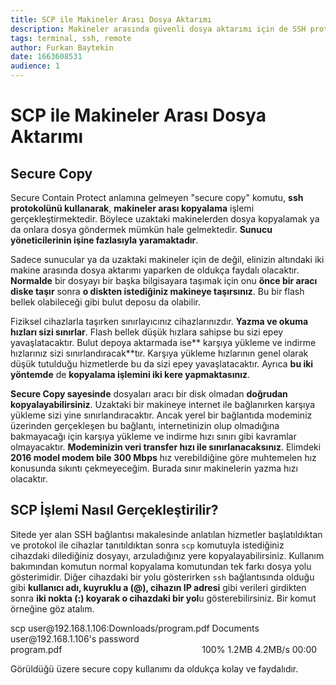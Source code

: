 ```yaml
---
title: SCP ile Makineler Arası Dosya Aktarımı
description: Makineler arasında güvenli dosya aktarımı için de SSH protokolünü kullanabileceğinizi biliyor muydunuz?
tags: terminal, ssh, remote
author: Furkan Baytekin
date: 1663608531
audience: 1
---
```



# SCP ile Makineler Arası Dosya Aktarımı

## Secure Copy

Secure Contain Protect anlamına gelmeyen "secure copy" komutu, **ssh protokolünü kullanarak**, **makineler arası kopyalama** işlemi gerçekleştirmektedir. Böylece uzaktaki makinelerden dosya kopyalamak ya da onlara dosya göndermek mümkün hale gelmektedir. **Sunucu yöneticilerinin işine fazlasıyla yaramaktadır**.

Sadece sunucular ya da uzaktaki makineler için de değil, elinizin altındaki iki makine arasında dosya aktarımı yaparken de oldukça faydalı olacaktır. **Normalde** bir dosyayı bir başka bilgisayara taşımak için onu **önce bir aracı diske taşır** sonra **o diskten istediğiniz makineye taşırsınız**. Bu bir flash bellek olabileceği gibi bulut deposu da olabilir.

Fiziksel cihazlarla taşırken sınırlayıcınız cihazlarınızdır. **Yazma ve okuma hızları sizi sınırlar**. Flash bellek düşük hızlara sahipse bu sizi epey yavaşlatacaktır. Bulut depoya aktarmada ise** karşıya yükleme ve indirme hızlarınız sizi sınırlandıracak**tır. Karşıya yükleme hızlarının genel olarak düşük tutulduğu hizmetlerde bu da sizi epey yavaşlatacaktır. Ayrıca **bu iki yöntemde** de **kopyalama işlemini iki kere yapmaktasınız**.

**Secure Copy sayesinde** dosyaları aracı bir disk olmadan **doğrudan kopyalayabilirsiniz**. Uzaktaki bir makineye internet ile bağlanırken karşıya yükleme sizi yine sınırlandıracaktır. Ancak yerel bir bağlantıda modeminiz üzerinden gerçekleşen bu bağlantı, internetinizin olup olmadığına bakmayacağı için karşıya yükleme ve indirme hızı sınırı gibi kavramlar olmayacaktır. **Modeminizin veri transfer hızı ile sınırlanacaksınız**. Elimdeki **2016 model modem bile 300 Mbps** hız verebildiğine göre muhtemelen hız konusunda sıkıntı çekmeyeceğim. Burada sınır makinelerin yazma hızı olacaktır.

## SCP İşlemi Nasıl Gerçekleştirilir?

Sitede yer alan SSH bağlantısı makalesinde anlatılan hizmetler başlatıldıktan ve protokol ile cihazlar tanıtıldıktan sonra `scp` komutuyla istediğiniz cihazdaki dilediğiniz dosyayı, arzuladığınız yere kopyalayabilirsiniz. Kullanım bakımından komutun normal kopyalama komutundan tek farkı dosya yolu gösterimidir. Diğer cihazdaki bir yolu gösterirken `ssh` bağlantısında olduğu gibi **kullanıcı adı, kuyruklu a (@), cihazın IP adresi** gibi verileri girdikten sonra **iki nokta (:) koyarak o cihazdaki bir yol**u gösterebilirsiniz. Bir komut örneğine göz atalım.

<Window>
<Terminal>scp user@192.168.1.106:Downloads/program.pdf Documents</Terminal>
<Output>user@192.168.1.106&#39;s password<br />
program.pdf&emsp;&emsp;&emsp;&emsp;&emsp;&emsp;&emsp;&emsp;&emsp;&emsp;&emsp;&emsp;&emsp;&emsp;&emsp;&emsp;100% 1.2MB 4.2MB/s 00:00</Output>
</Window>

Görüldüğü üzere secure copy kullanımı da oldukça kolay ve faydalıdır.